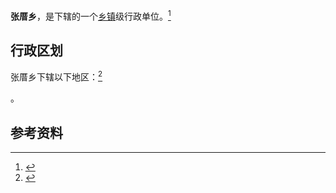 {{中国乡级行政区|35/07/81/201/000}}
{{Other uses|張厝 (消歧義)}}
'''张厝乡'''，是{{PRC admin/fullname|35/07/81/201/000|3}}下辖的一个[[乡镇|乡镇]]级行政单位。<ref>{{PRC admin/ref sgc|{{PRC admin/parent|35/07/81/201/000}}}}</ref>

== 行政区划 ==

张厝乡下辖以下地区：<ref>{{PRC admin/ref sgc|35/07/81/201/000}}</ref>

{{PRC admin/children|35/07/81/201/000}}。

== 参考资料 ==

{{reflist}}

{{行政区划小作品}}
{{PRC admin/navcat|35/07/81/201/000}}